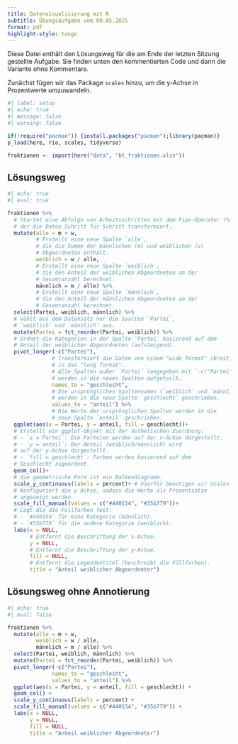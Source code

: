 ```yaml
---
title: Datenvisualisierung mit R
subtitle: Übungsaufgabe vom 08.05.2025
format: pdf
highlight-style: tango
---
```


Diese Datei enthält den Lösungsweg für die am Ende der letzten Sitzung gestellte Aufgabe. Sie finden unten den kommentierten Code und dann die Variante ohne Kommentare.

Zunächst fügen wir das Package `scales` hinzu, um die y-Achse in Prozentwerte umzuwandeln.

```r
#| label: setup
#| echo: true
#| message: false
#| warning: false

if(!require("pacman")) {install.packages("pacman");library(pacman)}
p_load(here, rio, scales, tidyverse)

fraktionen <- import(here("data", "bt_fraktionen.xlsx"))

```

## Lösungsweg

```r
#| echo: true
#| eval: true

fraktionen %>% 
  # Startet eine Abfolge von Arbeitsschritten mit dem Pipe-Operator (%>%), 
  # der die Daten Schritt für Schritt transformiert.
  mutate(alle = m + w, 
         # Erstellt eine neue Spalte `alle`, 
         # die die Summe der männlichen (m) und weiblichen (w) 
         # Abgeordneten enthält.
         weiblich = w / alle, 
         # Erstellt eine neue Spalte `weiblich`, 
         # die den Anteil der weiblichen Abgeordneten an der 
         # Gesamtanzahl berechnet.
         männlich = m / alle) %>% 
         # Erstellt eine neue Spalte `männlich`, 
         # die den Anteil der männlichen Abgeordneten an der 
         # Gesamtanzahl berechnet.
  select(Partei, weiblich, männlich) %>% 
  # wählt aus dem Datensatz nur die Spalten `Partei`, 
  # `weiblich` und `männlich` aus.
  mutate(Partei = fct_reorder(Partei, weiblich)) %>% 
  # Ordnet die Kategorien in der Spalte `Partei` basierend auf dem 
  # Anteil der weiblichen Abgeordneten (aufsteigend).
  pivot_longer(-c("Partei"), 
              # Transformiert die Daten von einem "wide format" (breit) 
              # in das "long format".
              # Alle Spalten außer `Partei` (angegeben mit `-c("Partei")`) 
              # werden in die neuen Spalten aufgeteilt.
              names_to = "geschlecht", 
              # Die ursprünglichen Spaltennamen (`weiblich` und `männlich`) 
              # werden in die neue Spalte `geschlecht` geschrieben.
              values_to = "anteil") %>% 
              # Die Werte der ursprünglichen Spalten werden in die 
              # neue Spalte `anteil` geschrieben.
  ggplot(aes(x = Partei, y = anteil, fill = geschlecht))+
  # Erstellt ein ggplot-Objekt mit der ästhetischen Zuordnung:
  # - `x = Partei`: Die Parteien werden auf der x-Achse dargestellt.
  # - `y = anteil`: Der Anteil (weiblich/männlich) wird 
  # auf der y-Achse dargestellt.
  # - `fill = geschlecht`: Farben werden basierend auf dem 
  # Geschlecht zugeordnet.
  geom_col()+
  # die geometrische Form ist ein Balkendiagramm.
  scale_y_continuous(labels = percent)+ # hierfür benotigen wir scales package.
  # Konfiguriert die y-Achse, sodass die Werte als Prozentsätze 
  # angezeigt werden.
  scale_fill_manual(values = c("#440154", "#35b779"))+
  # Legt die die Füllfarben fest:
  # - `#440154` für eine Kategorie (männlich).
  # - `#35b779` für die andere Kategorie (weiblich).
  labs(x = NULL,
       # Entfernt die Beschriftung der x-Achse.
       y = NULL,
       # Entfernt die Beschriftung der y-Achse.
       fill = NULL,
       # Entfernt die Legendentitel (beschreibt die Füllfarben).
       title = "Anteil weiblicher Abgeordneter")

```

\pagebreak

## Lösungsweg ohne Annotierung

```r
#| echo: true
#| eval: false

fraktionen %>% 
  mutate(alle = m + w, 
         weiblich = w / alle, 
         männlich = m / alle) %>% 
  select(Partei, weiblich, männlich) %>% 
  mutate(Partei = fct_reorder(Partei, weiblich)) %>% 
  pivot_longer(-c("Partei"), 
              names_to = "geschlecht", 
              values_to = "anteil") %>% 
  ggplot(aes(x = Partei, y = anteil, fill = geschlecht)) +
  geom_col() +
  scale_y_continuous(labels = percent) + 
  scale_fill_manual(values = c("#440154", "#35b779")) +
  labs(x = NULL,
       y = NULL,
       fill = NULL,
       title = "Anteil weiblicher Abgeordneter")

```


